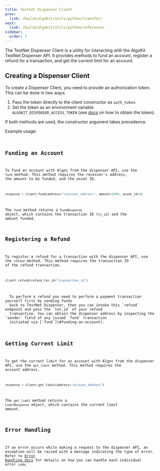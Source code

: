 ```yaml
---
title: Testnet Dispenser Client
prev:
  link: /build/algokit/utils/python/transfer/
next:
  link: /build/algokit/utils/python/reference/
sidebar:
  order: 7
---
```



The TestNet Dispenser Client is a utility for interacting with the AlgoKit TestNet Dispenser API. It provides
methods to fund an account, register a refund for a transaction, and get the current limit for an account.

## Creating a Dispenser Client

To create a Dispenser Client, you need to provide an authorization token. This can be done in two ways:

1. Pass the token directly to the client constructor as `auth_token`.
2. Set the token as an environment variable `ALGOKIT_DISPENSER_ACCESS_TOKEN` (see
   [docs](https://github.com/algorandfoundation/algokit/blob/main/docs/testnet_api.md#error-handling) on how
   to obtain the token).

If both methods are used, the constructor argument takes precedence.

Example usage:
<Code code={dispenserClientExample} lang="py" frame="none" />

## Funding an Account

To fund an account with Algos from the dispenser API, use the `fund` method. This method requires the
receiver's address, the amount to be funded, and the asset ID.

```py showLineNumbers=false
response = client.fund(address="receiver_address", amount=1000, asset_id=0)
```

The `fund` method returns a `FundResponse` object, which contains the transaction ID (`tx_id`) and the amount
funded.

## Registering a Refund

To register a refund for a transaction with the dispenser API, use the `refund` method. This method requires
the transaction ID of the refund transaction.

```py showLineNumbers=false
client.refund(refund_txn_id="transaction_id")
```

<Aside>
  To perform a refund you need to perform a payment transaction yourself first by sending funds
  back to TestNet Dispenser, then you can invoke this `refund` endpoint and pass the `txn_id` of your refund
  transaction. You can obtain the dispenser address by inspecting the `sender` field of any issued `fund` transaction
  initiated via [`fund`](#funding-an-account).
</Aside>

## Getting Current Limit

To get the current limit for an account with Algos from the dispenser API, use the `get_limit` method. This
method requires the account address.

```py showLineNumbers=false
response = client.get_limit(address="account_address")
```

The `get_limit` method returns a `LimitResponse` object, which contains the current limit amount.

## Error Handling

If an error occurs while making a request to the dispenser API, an exception will be raised with a message
indicating the type of error. Refer to
[Error Handling docs](https://github.com/algorandfoundation/algokit/blob/main/docs/testnet_api.md#error-handling)
for details on how you can handle each individual error `code`.
